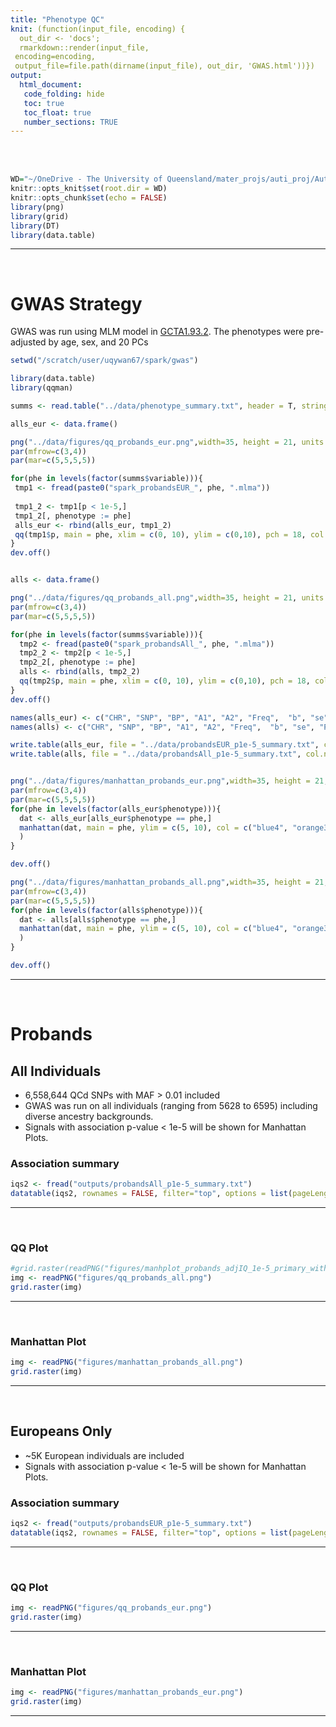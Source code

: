 ```yaml
---
title: "Phenotype QC"
knit: (function(input_file, encoding) {
  out_dir <- 'docs';
  rmarkdown::render(input_file,
 encoding=encoding,
 output_file=file.path(dirname(input_file), out_dir, 'GWAS.html'))})
output: 
  html_document:
   code_folding: hide
   toc: true
   toc_float: true
   number_sections: TRUE
---
```


<br><br>

```r
WD="~/OneDrive - The University of Queensland/mater_projs/auti_proj/AutismSpeaks_SPARK/"
knitr::opts_knit$set(root.dir = WD)
knitr::opts_chunk$set(echo = FALSE)
library(png)
library(grid)
library(DT)
library(data.table)
```
***
  
  <br>
  
# GWAS Strategy
GWAS was run using MLM model in [GCTA1.93.2](https://cnsgenomics.com/software/gcta/). The phenotypes were pre-adjusted by age, sex, and 20 PCs


```r
setwd("/scratch/user/uqywan67/spark/gwas")

library(data.table)
library(qqman)

summs <- read.table("../data/phenotype_summary.txt", header = T, stringsAsFactors = F)

alls_eur <- data.frame()

png("../data/figures/qq_probands_eur.png",width=35, height = 21, units = "in", res = 300)
par(mfrow=c(3,4))
par(mar=c(5,5,5,5))

for(phe in levels(factor(summs$variable))){
 tmp1 <- fread(paste0("spark_probandsEUR_", phe, ".mlma"))
 
 tmp1_2 <- tmp1[p < 1e-5,] 
 tmp1_2[, phenotype := phe]
 alls_eur <- rbind(alls_eur, tmp1_2)
 qq(tmp1$p, main = phe, xlim = c(0, 10), ylim = c(0,10), pch = 18, col = "blue4", cex.main = 3, cex.lab =2, cex.axis = 2, las = 1)
}
dev.off()


alls <- data.frame()

png("../data/figures/qq_probands_all.png",width=35, height = 21, units = "in", res = 300)
par(mfrow=c(3,4))
par(mar=c(5,5,5,5))

for(phe in levels(factor(summs$variable))){
  tmp2 <- fread(paste0("spark_probandsAll_", phe, ".mlma")) 
  tmp2_2 <- tmp2[p < 1e-5,] 
  tmp2_2[, phenotype := phe]
  alls <- rbind(alls, tmp2_2)
  qq(tmp2$p, main = phe, xlim = c(0, 10), ylim = c(0,10), pch = 18, col = "blue4", cex.main = 3, cex.lab =2, cex.axis = 2, las = 1)
}
dev.off()

names(alls_eur) <- c("CHR", "SNP", "BP", "A1", "A2", "Freq",  "b", "se", "P", "phenotype")
names(alls) <- c("CHR", "SNP", "BP", "A1", "A2", "Freq",  "b", "se", "P", "phenotype")

write.table(alls_eur, file = "../data/probandsEUR_p1e-5_summary.txt", col.names = T, row.names = F, quote = F, sep = "\t")
write.table(alls, file = "../data/probandsAll_p1e-5_summary.txt", col.names = T, row.names = F, quote = F, sep = "\t")


png("../data/figures/manhattan_probands_eur.png",width=35, height = 21, units = "in", res = 300)
par(mfrow=c(3,4))
par(mar=c(5,5,5,5))
for(phe in levels(factor(alls_eur$phenotype))){
  dat <- alls_eur[alls_eur$phenotype == phe,]
  manhattan(dat, main = phe, ylim = c(5, 10), col = c("blue4", "orange3"), suggestiveline = F, genomewideline = -log10(5e-08), cex = 3, annotatePval = 5e-8, annotateTop = F,  cex.main = 3, cex.lab =2, cex.axis = 2
  )
}

dev.off()

png("../data/figures/manhattan_probands_all.png",width=35, height = 21, units = "in", res = 300)
par(mfrow=c(3,4))
par(mar=c(5,5,5,5))
for(phe in levels(factor(alls$phenotype))){
  dat <- alls[alls$phenotype == phe,]
  manhattan(dat, main = phe, ylim = c(5, 10), col = c("blue4", "orange3"), suggestiveline = F, genomewideline = -log10(5e-08), cex = 3, annotatePval = 5e-8, annotateTop = F,  cex.main = 3, cex.lab =2, cex.axis = 2
  )
}

dev.off()

```


***
  
<br> 
  
# Probands  
## All Individuals  {.tabset .tabset-fade .tabset-pills}
- 6,558,644 QCd SNPs with MAF > 0.01 included
- GWAS was run on all individuals (ranging from 5628 to 6595) including diverse ancestry backgrounds.
- Signals with association p-value < 1e-5 will be shown for Manhattan Plots.

### Association summary

```r
iqs2 <- fread("outputs/probandsAll_p1e-5_summary.txt")
datatable(iqs2, rownames = FALSE, filter="top", options = list(pageLength = 5, scrollX=T) )
```

***

<br>

### QQ Plot 

```r
#grid.raster(readPNG("figures/manhplot_probands_adjIQ_1e-5_primary_withPCs.png")
img <- readPNG("figures/qq_probands_all.png")
grid.raster(img)
```

***

<br>


### Manhattan Plot 
```r
img <- readPNG("figures/manhattan_probands_all.png")
grid.raster(img)
```


***
  
<br>


## Europeans Only  {.tabset .tabset-fade .tabset-pills}
- ~5K European individuals are included
- Signals with association p-value < 1e-5 will be shown for Manhattan Plots.


### Association summary

```r
iqs2 <- fread("outputs/probandsEUR_p1e-5_summary.txt")
datatable(iqs2, rownames = FALSE, filter="top", options = list(pageLength = 5, scrollX=T) )
```

***

<br>


### QQ Plot 

```r
img <- readPNG("figures/qq_probands_eur.png")
grid.raster(img)
```

***

<br>


### Manhattan Plot 
```r
img <- readPNG("figures/manhattan_probands_eur.png")
grid.raster(img)
```

***
  
<br>


